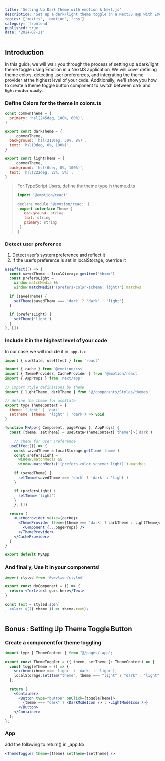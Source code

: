 ```yaml
---
title: 'Setting Up Dark Theme with emotion & Next.js'
description: 'Set up a dark/light theme toggle in a NextJS app with Emotion, covering theme colors, user preferences, and a theme toggle button.'
topics: ['nextjs', 'emotion', 'css']
category: 'frontend'
published: true
date: '2024-07-21'
---
```


## Introduction

In this guide, we will walk you through the process of setting up a dark/light theme toggle using Emotion in a NextJS application. We will cover defining theme colors, detecting user preferences, and integrating the theme provider at the highest level of your code. Additionally, we'll show you how to create a theme toggle button component to switch between dark and light modes easily.

### Define Colors for the theme in colors.ts

```jsx
const commonTheme = {
  primary: 'hsl(245deg, 100%, 60%)',
}

export const darkTheme = {
  ...commonTheme,
  background: 'hsl(210deg, 30%, 8%)',
  text: 'hsl(0deg, 0%, 100%)',
}

export const lightTheme = {
  ...commonTheme,
  background: 'hsl(0deg, 0%, 100%)',
  text: 'hsl(222deg, 22%, 5%)',
}
```

> For TypeScript Users, define the theme type in theme.d.ts
>
> ```jsx
> import '@emotion/react'
>
> declare module '@emotion/react' {
>  export interface Theme {
>    background: string
>    text: string
>    primary: string
>  }
> }
> ```

### Detect user preference

1. Detect user’s system preference and reflect it
2. If the user’s preference is set in localStorage, override it

```jsx
useEffect(() => {
  const savedTheme = localStorage.getItem('theme')
  const prefersLight =
    window.matchMedia &&
    window.matchMedia('(prefers-color-scheme: light)').matches

  if (savedTheme) {
    setTheme(savedTheme === 'dark' ? 'dark' : 'light')
  }

  if (prefersLight) {
    setTheme('light')
  }
}, [])
```

### Include it in the highest level of your code

In our case, we will include it in`_app.tsx`

```jsx
import { useState, useEffect } from 'react'

import { cache } from '@emotion/css'
import { ThemeProvider, CacheProvider } from '@emotion/react'
import { AppProps } from 'next/app'

// import style definitions by theme
import { lightTheme, darkTheme } from '@/components/Styles/themes'

// define the theme for useState
export type ThemeContext = {
  theme: 'light' | 'dark'
  setTheme: (theme: 'light' | 'dark') => void
}

function MyApp({ Component, pageProps }: AppProps) {
  const [theme, setTheme] = useState<ThemeContext['theme']>('dark')

	// check for user preference
  useEffect(() => {
    const savedTheme = localStorage.getItem('theme')
    const prefersLight =
      window.matchMedia &&
      window.matchMedia('(prefers-color-scheme: light)').matches

    if (savedTheme) {
      setTheme(savedTheme === 'dark' ? 'dark' : 'light')
    }

    if (prefersLight) {
      setTheme('light')
    }
	}, [])

  return (
    <CacheProvider value={cache}>
      <ThemeProvider theme={theme === 'dark' ? darkTheme : lightTheme}>
        <Component {...pageProps} />
      </ThemeProvider>
    </CacheProvider>
  )
}

export default MyApp
```

### And finally, Use it in your components!

```jsx
import styled from '@emotion/styled'

export const MyComponent = () => {
  return <Text>text goes here</Text>
}

const Text = styled.span`
  color: ${({ theme }) => theme.text};
`
```

## Bonus : Setting Up Theme Toggle Button

### Create a component for theme toggling

```jsx
import type { ThemeContext } from "@/pages/_app";

export const ThemeToggler = ({ theme, setTheme }: ThemeContext) => {
  const toggleTheme = () => {
    setTheme(theme === "light" ? "dark" : "light");
    localStorage.setItem("theme", theme === "light" ? "dark" : "light");
  };

  return (
    <Container>
      <Button type="button" onClick={toggleTheme}>
        {theme === "dark" ? <DarkModeIcon /> : <LightModeIcon />}
      </Button>
    </Container>
  );
};
```

### App

add the following to return() in \_app.tsx

```jsx
<ThemeToggler theme={theme} setTheme={setTheme} />
```

